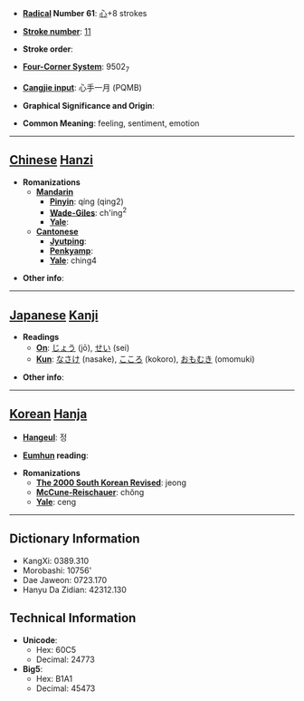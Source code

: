 * '''[[Wiktionary:Chinese radical index| Radical]] Number 61''': [[Wiktionary:Chinese radical index 心|心]]+8 strokes

* '''[[Wiktionary:Chinese total strokes index|Stroke number]]''': [[Wiktionary:Chinese total strokes index 11|11]]

* '''Stroke order''': 

* '''[[Wiktionary:Chinese four corner index|Four-Corner System]]''': 9502<sub>7</sub>

* '''[[Wiktionary:Chinese Cangjie index|Cangjie input]]''': 心手一月 (PQMB)

* '''Graphical Significance and Origin''': 

* '''Common Meaning''': feeling, sentiment, emotion

----

== [[Chinese]] [[Hanzi]] ==

* '''Romanizations'''
** '''[[Mandarin]]'''
*** '''[[Pinyin]]''': qíng (qing2)
*** '''[[Wade-Giles]]''': ch'ing<sup>2</sup>
*** '''[[Yale]]''': 
** '''[[Cantonese]]'''
*** '''[[Jyutping]]''':
*** '''[[Penkyamp]]''': 
*** '''[[Yale]]''': ching4

* '''Other info''': 

----

== [[Japanese]] [[Kanji]] ==

* '''Readings'''
** '''[[On]]''': [[じょう]] (jō), [[せい]] (sei)
** '''[[Kun]]''': [[なさけ]] (nasake), [[こころ]] (kokoro), [[おもむき]] (omomuki)

* '''Other info''':  

----

== [[Korean]] [[Hanja]] ==

* '''[[Hangeul]]''': 정

* '''[[Eumhun]] reading''': 

* '''Romanizations'''
** '''[[The 2000 South Korean Revised Romanization|The 2000 South Korean Revised]]''': jeong
** '''[[McCune-Reischauer]]''': chŏng
** '''[[Yale]]''': ceng

----

== Dictionary Information ==

* KangXi: 0389.310
* Morobashi: 10756'
* Dae Jaweon: 0723.170
* Hanyu Da Zidian: 42312.130

== Technical Information ==

* '''Unicode''':
** Hex: 60C5
** Decimal: 24773
* '''Big5''':
** Hex: B1A1
** Decimal: 45473